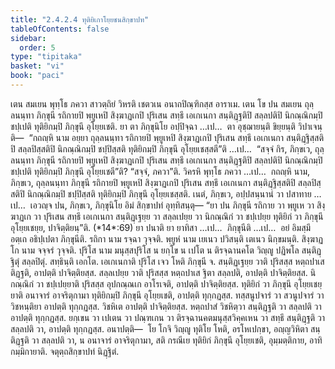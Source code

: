 ```yaml
---
title: "2.4.2.4 ทุติยิเกาโยฺยชนสิกฺขาปท"
tableOfContents: false
sidebar:
  order: 5
type: "tipitaka"
basket: "vi"
book: "paci"
---
```



<DynamicBreadcrumb />

<Division number="850" book="paci">

<Paragraph number="2707" book="paci">
เตน สมเยน พุทฺโธ ภควา สาวตฺถิยํ วิหรติ เชตวเน อนาถปิณฺฑิกสฺส อาราเม. เตน โข ปน สมเยน ถุลฺลนนฺทา ภิกฺขุนี รถิกายปิ พฺยูเหปิ สิงฺฆาฏเกปิ ปุริเสน สทฺธึ เอเกเนกา สนฺติฏฺฐติปิ สลฺลปติปิ นิกณฺณิกมฺปิ ชปฺเปติ ทุติยิกมฺปิ ภิกฺขุนึ อุโยฺยเชติ.
</Paragraph>

<Paragraph number="2708" book="paci">
ยา ตา ภิกฺขุนิโย อปฺปิจฺฉา …เป…  ตา อุชฺฌายนฺติ ขิยฺยนฺติ วิปาเจนฺติ—  “กถญฺหิ นาม อยฺยา ถุลฺลนนฺทา รถิกายปิ พฺยูเหปิ สิงฺฆาฏเกปิ ปุริเสน สทฺธึ เอเกเนกา สนฺติฏฺฐิสฺสติปิ สลฺลปิสฺสติปิ นิกณฺณิกมฺปิ ชปฺปิสฺสติ ทุติยิกมฺปิ ภิกฺขุนึ อุโยฺยเชสฺสตี”ติ …เป…  “สจฺจํ กิร, ภิกฺขเว, ถุลฺลนนฺทา ภิกฺขุนี รถิกายปิ พฺยูเหปิ สิงฺฆาฏเกปิ ปุริเสน สทฺธึ เอเกเนกา สนฺติฏฺฐติปิ สลฺลปติปิ นิกณฺณิกมฺปิ ชปฺเปติ ทุติยิกมฺปิ ภิกฺขุนึ อุโยฺยเชตี”ติ? “สจฺจํ, ภควา”ติ. วิครหิ พุทฺโธ ภควา …เป…  กถญฺหิ นาม, ภิกฺขเว, ถุลฺลนนฺทา ภิกฺขุนี รถิกายปิ พฺยูเหปิ สิงฺฆาฏเกปิ ปุริเสน สทฺธึ เอเกเนกา สนฺติฏฺฐิสฺสติปิ สลฺลปิสฺสติปิ นิกณฺณิกมฺปิ ชปฺปิสฺสติ ทุติยิกมฺปิ ภิกฺขุนึ อุโยฺยเชสฺสติ. เนตํ, ภิกฺขเว, อปฺปสนฺนานํ วา ปสาทาย …เป…  เอวญฺจ ปน, ภิกฺขเว, ภิกฺขุนิโย อิมํ สิกฺขาปทํ อุทฺทิสนฺตุ—
</Paragraph>

</Division>
<Division number="851" book="paci">

<Paragraph number="2709" book="paci">
<Emphasis>“ยา ปน ภิกฺขุนี รถิกาย วา พฺยูเห วา สิงฺฆาฏเก วา ปุริเสน สทฺธึ เอเกเนกา สนฺติฏฺเฐยฺย วา สลฺลเปยฺย วา นิกณฺณิกํ วา ชปฺเปยฺย ทุติยิกํ วา ภิกฺขุนึ อุโยฺยเชยฺย, ปาจิตฺติยนฺ”</Emphasis>ติ. (*14*:<Emphasis>69</Emphasis>)
</Paragraph>

</Division>
<Division number="852" book="paci">

<Paragraph number="2710" book="paci">
<Emphasis>ยา ปนา</Emphasis>ติ ยา ยาทิสา …เป…  <Emphasis>ภิกฺขุนี</Emphasis>ติ …เป…  อยํ อิมสฺมึ อตฺเถ อธิปฺเปตา ภิกฺขุนีติ.
</Paragraph>

<Paragraph number="2711" book="paci">
<Emphasis>รถิกา</Emphasis> นาม รจฺฉา วุจฺจติ. <Emphasis>พฺยูหํ</Emphasis> นาม เยเนว ปวิสนฺติ เตเนว นิกฺขมนฺติ. <Emphasis>สิงฺฆาฏโก</Emphasis> นาม จจฺจรํ วุจฺจติ.
</Paragraph>

<Paragraph number="2712" book="paci">
<Emphasis>ปุริโส</Emphasis> นาม มนุสฺสปุริโส น ยกฺโข น เปโต น ติรจฺฉานคโต วิญฺญู ปฏิพโล สนฺติฏฺฐิตุํ สลฺลปิตุํ.
</Paragraph>

<Paragraph number="2713" book="paci">
<Emphasis>สทฺธินฺ</Emphasis>ติ เอกโต. <Emphasis>เอเกเนกา</Emphasis>ติ ปุริโส เจว โหติ ภิกฺขุนี จ.
</Paragraph>

<Paragraph number="2714" book="paci">
<Emphasis>สนฺติฏฺเฐยฺย วา</Emphasis>ติ ปุริสสฺส หตฺถปาเส ติฏฺฐติ, อาปตฺติ ปาจิตฺติยสฺส.
</Paragraph>

<Paragraph number="2715" book="paci">
<Emphasis>สลฺลเปยฺย วา</Emphasis>ติ ปุริสสฺส หตฺถปาเส ฐิตา สลฺลปติ, อาปตฺติ ปาจิตฺติยสฺส.
</Paragraph>

<Paragraph number="2716" book="paci">
<Emphasis>นิกณฺณิกํ วา ชปฺเปยฺยา</Emphasis>ติ ปุริสสฺส อุปกณฺณเก อาโรเจติ, อาปตฺติ ปาจิตฺติยสฺส.
</Paragraph>

<Paragraph number="2717" book="paci">
<Emphasis>ทุติยิกํ วา ภิกฺขุนึ อุโยฺยเชยฺยา</Emphasis>ติ อนาจารํ อาจริตุกามา ทุติยิกมฺปิ ภิกฺขุนึ อุโยฺยเชติ, อาปตฺติ ทุกฺกฏสฺส. ทสฺสนูปจารํ วา สวนูปจารํ วา วิชหนฺติยา อาปตฺติ ทุกฺกฏสฺส. วิชหิเต อาปตฺติ ปาจิตฺติยสฺส.
</Paragraph>

<Paragraph number="2718" book="paci">
หตฺถปาสํ วิชหิตฺวา สนฺติฏฺฐติ วา สลฺลปติ วา อาปตฺติ ทุกฺกฏสฺส. ยกฺเขน วา เปเตน วา ปณฺฑเกน วา ติรจฺฉานคตมนุสฺสวิคฺคเหน วา สทฺธึ สนฺติฏฺฐติ วา สลฺลปติ วา, อาปตฺติ ทุกฺกฏสฺส.
</Paragraph>

</Division>
<Division number="853" book="paci">

<Paragraph number="2719" book="paci">
อนาปตฺติ—  โย โกจิ วิญฺญู ทุติโย โหติ, อรโหเปกฺขา, อญฺญวิหิตา สนฺติฏฺฐติ วา สลฺลปติ วา, น อนาจารํ อาจริตุกามา, สติ กรณีเย ทุติยิกํ ภิกฺขุนึ อุโยฺยเชติ, อุมฺมตฺติกาย, อาทิกมฺมิกายาติ.

</Paragraph>
</Division>

<Paragraph number="2720" type="center" book="paci">
จตุตฺถสิกฺขาปทํ นิฏฺฐิตํ.
</Paragraph>